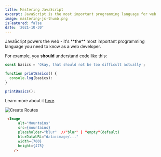 ```yaml
---
title: Mastering JavaScript
excerpt: JavaScript is the most important programming language for web development. You probably don't know it well enough!
image: mastering-js-thumb.png
isFeatured: false
date: '2021-10-30'
---
```


<p className="test1" style={{padding: '2rem', marginBottom: '6rem'}}>JavaScript powers the web - it's **the** most important programming language you need to know as a web developer.</p>

For example, you **should** understand code like this:

```js
const basics = 'Okay, that should not be too difficult actually';

function printBasics() {
  console.log(basics):
}

printBasics();
```

Learn more about it [here](https://academind.com).

<Image src='/images/posts/getting-started-nextjs.png' alt='Create Routes' width={500} height={300} placeholder='blur' blurDataURL="data:image/png;base64,iVBORw0KGgoAAAANSUhEUgAAAAQAAAADCAIAAAA7ljmRAAAACXBIWXMAAAsTAAALEwEAmpwYAAAAMElEQVQImWOIUtu1Nvv/lND/ogw5DNX2t/9f+/9/z38DhhYGY+b+OtdXCTpHGBiCAHRDEaZL/fRWAAAAAElFTkSuQmCC" />

<Youtube id="BwuLxPH8IDs" />

```html
 <Image
      alt="Mountains"
      src={mountains}
      placeholder="blur"  //"blur" | "empty"(default)
      blurDataURL="data:image/..."
      width={700}
      height={475}
    />
```